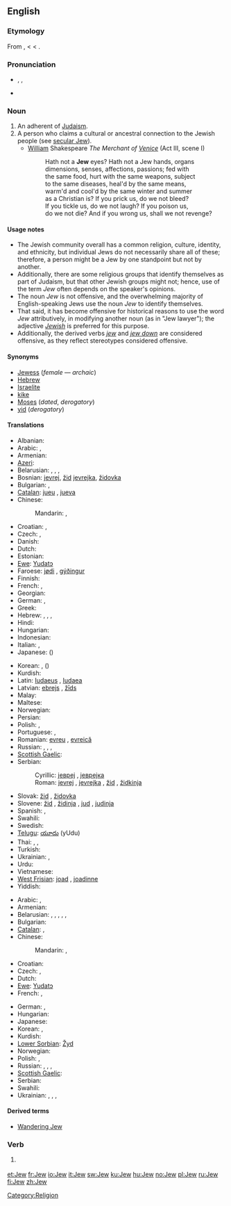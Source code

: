 {{also|jew}}
==English==
{{wikipedia|Jew}}

===Etymology===
From {{etyl|fro}} {{term|juiu|lang=fro}}, {{term|gyu|lang=fro}} < {{etyl|la|en}} {{term|Iudaeus|Iūdaeus|lang=la}} < {{etyl|grc}}  {{term|Ἰουδαῖος|sc=polytonic|tr=Ioudaios}}.

===Pronunciation===
* {{enPR|jo͞o}}, {{IPA|/dʒuː/}}, {{SAMPA|/dZu:/}}
* {{rhymes|uː}}

===Noun===
{{en-noun}}

# An adherent of [[Judaism]].
# A person who claims a cultural or ancestral connection to the Jewish people (see [[secular Jew]]).
#* [[William]] Shakespeare ''The Merchant of [[Venice]]'' (Act III, scene I)
#*: Hath not a '''Jew''' eyes? Hath not a Jew hands, organs
#*: dimensions, senses, affections, passions; fed with
#*: the same food, hurt with the same weapons, subject
#*: to the same diseases, heal'd by the same means,
#*: warm'd and cool'd by the same winter and summer
#*: as a Christian is? If you prick us, do we not bleed?
#*: If you tickle us, do we not laugh? If you poison us,
#*: do we not die? And if you wrong us, shall we not revenge?

====Usage notes====
* The Jewish community overall has a common religion, culture, identity, and ethnicity, but individual Jews do not necessarily share all of these; therefore, a person might be a Jew by one standpoint but not by another.
* Additionally, there are some religious groups that identify themselves as part of Judaism, but that other Jewish groups might not; hence, use of the term ''Jew'' often depends on the speaker's opinions.
* The noun ''Jew'' is not offensive, and the overwhelming majority of English-speaking Jews use the noun ''Jew'' to identify themselves.
* That said, it has become offensive for historical reasons to use the word ''Jew'' attributively, in modifying another noun (as in "Jew lawyer"); the adjective ''[[Jewish]]'' is preferred for this purpose.
* Additionally, the derived verbs ''[[jew]]'' and ''[[jew down]]'' are considered offensive, as they reflect stereotypes considered offensive.

====Synonyms====
* [[Jewess]] (''female'' — ''archaic'')
* [[Hebrew]] {{dated}}
* [[Israelite]] {{dated}}
* [[kike]] {{derogatory}}
* [[Moses]] (''dated'', ''derogatory'')
* [[yid]] (''derogatory'')

====Translations====
{{trans-top|person of the Jewish faith}}
* Albanian: {{t|sq|çifut|m|xs=Albanian}}
* Arabic: {{t|ar|يهودي|m|tr=yahuudiy|sc=Arab}}, {{t|ar|يهودية|f|tr=yahudíyya|sc=Arab}}
* Armenian: {{t-|hy|հրեա|tr=hrea}}
* [[Azeri]]: {{t|az|yəhudi|xs=Azeri}}
* Belarusian: {{t|be|яўрэй|m|tr=jawréj|xs=Belarusian}},  {{t|be|яўрэйка|f|tr=jawréjka|xs=Belarusian}}, {{qualifier|now obsolete}} {{t|be|габрэй|m|tr=habréj|xs=Belarusian}},  {{t|be|габрэйка|f|tr=habréjka|xs=Belarusian}}
* Bosnian: [[jevrej#Bosnian|jevrej]], [[žid#Bosnian|žid]] {{m}} [[jevrejka#Bosnian|jevrejka]], [[židovka#Bosnian|židovka]] {{f}}
* Bulgarian: {{t+|bg|евреин|m|tr=evrein}}, {{t-|bg|еврейка|f|tr=evreyka}}
* [[Catalan]]: [[jueu]] {{m}}, [[jueva]] {{f}}
* Chinese:
*: Mandarin: {{t|zh|猶太人|sc=Hani}}, {{t|zh|犹太人|tr=Yóutàirén|sc=Hani}}
* Croatian: {{t-|hr|Židov|m}},  {{t-|hr|Židovka|f}}
* Czech: {{t-|cs|Žid|m}}, {{t-|cs|Židovka|f}}
* Danish: {{t-|da|jøde|c}}
* Dutch: {{t+|nl|jood|m|f}}
* Estonian: {{t-|et|juut}}
* [[Ewe]]: [[Yudatɔ]]
* Faroese: [[jødi]] {{m}}, [[gýðingur]] {{m}}
* Finnish: {{t+|fi|juutalainen}}
* French: {{t+|fr|Juif|m}}, {{t+|fr|Juive|f}}
* Georgian: {{t-|ka|ებრაელი|tr=ebrauli|sc=Geor|xs=Georgian}}
* German: {{t+|de|Jude|m}}, {{t+|de|Jüdin|f}}
* Greek: {{t+|el|Εβραίος|m|tr=evréos}}
* Hebrew: {{t|he|יהודי|m|tr=Yehudi|sc=Hebr}}, {{t|he|יהודיה|f|tr=Yehudiah|sc=Hebr}}, {{t|he|יהודים|m|p|tr=Yehudim|sc=Hebr}}, {{t|he|יהודיות|f|p|tr=Yehudiot|sc=Hebr}}
* Hindi: {{t-|hi|यहूदी|tr=yahūdī|xs=Hindi}}
* Hungarian: {{t+|hu|zsidó}}
* Indonesian: {{t-|id|Yahudi|xs=Indonesian}}
* Italian: {{t+|it|ebreo|m}}, {{t+|it|ebrea|f}}
* Japanese: {{t|ja|ユダヤ人|tr=Yudaya-jin|sc=Jpan}} ({{t|ja|猶太人|sc=Jpan}})
{{trans-mid}}
* Korean: {{t|ko|유대인|tr=Yudaein|sc=Kore}}, {{t|ko|유태인|tr=Yutaein|sc=Kore}} ({{t|ko|猶太人|sc=Kore}})
* Kurdish: {{ku-Arab|[[جوله‌که‌]]}}
* Latin: [[Iudaeus]] {{m}}, [[Iudaea]] {{f}}
* Latvian: [[ebrejs]] {{m}}, [[žīds]] {{m}}
* Malay: {{t+|ms|Yahudi|xs=Malay}}
* Maltese: {{t-|mt|ludi|xs=Maltese}}
* Norwegian: {{t+|no|jøde|m}}
* Persian: {{t|fa|یهودی|tr=yahudi|sc=fa-Arab}}
* Polish: {{t+|pl|żyd|m}}, {{t|pl|żydówka|f}}
* Portuguese: {{t+|pt|judeu|m}}, {{t+|pt|judia|f}}
* Romanian: [[evreu]] {{m}}, [[evreică]] {{f}}
* Russian: {{t|ru|иудей|m|tr=iudéj}}, {{t|ru|иудейка|f|tr=iudéjka}}, {{t+|ru|еврей|m|tr=jevréj}}, {{t+|ru|еврейка|f|tr=jevréjka}}
* [[Scottish Gaelic]]: {{t-|gd|Iùdhach|m|xs=Scottish Gaelic}}
* Serbian:
*: Cyrillic: [[јевреј#Serbian|јевреј]] {{m}}, [[јеврејка#Serbian|јеврејка]] {{f}}
*: Roman: [[jevrej#Serbian|jevrej]] {{m}}, [[jevrejka#Serbian|jevrejka]] {{f}}, [[žid]] {{m}}, [[židkinja]] {{f}}
* Slovak: [[žid]] {{m}}, [[židovka]] {{f}}
* Slovene: [[žid]] {{m}}, [[židinja]] {{f}}, [[jud]] {{m}}, [[judinja]] {{f}}
* Spanish: {{t+|es|judío|m}}, {{t-|es|judía|f}}
* Swahili: {{t|sw|wayahudi|xs=Swahili}}
* Swedish: {{t+|sv|jude|c}}
* [[Telugu]]: [[యూదు]] (yUdu)
* Thai: {{t|th|ยิว|tr=yiw|sc=Thai}}, {{t|th|คนยิว|tr=kon yiw|sc=Thai}}, {{t|th|ชาวยิว|tr=chaao yiw|sc=Thai}}
* Turkish: {{t+|tr|Yahudi}}
* Ukrainian: {{t|uk|іудей|m|tr=iudéj|xs=Ukrainian}}, {{t|uk|іудейка|f|tr=iudéjka|xs=Ukrainian}}
* Urdu: {{t|ur|یہودی|tr=yahūdī|sc=ur-Arab}}
* Vietnamese: {{t|vi|Do thái|alt=người Do thái}}
* [[West Frisian]]: [[joad]] {{m}}, [[joadinne]] {{f}}
* Yiddish: {{t|yi|ייִד|m|tr=Yid|sc=yi-Hebr}}
{{trans-bottom}}

{{trans-top|a person with a Jewish cultural or ancestral connection}}
* Arabic: {{t|ar|يهودي|m|tr=yahuudiy|sc=Arab}}, {{t|ar|يهودية|f|tr=yahudíyya|sc=Arab}}
* Armenian: {{t-|hy|հրեա|tr=hrea}}
* Belarusian: {{t|be|яўрэй|m|tr=jawréj|xs=Belarusian}},  {{t|be|яўрэйка|f|tr=jawréjka|xs=Belarusian}},  {{t|be|габрэй|m|tr=habréj|xs=Belarusian}},  {{t|be|габрэйка|f|tr=habréjka|xs=Belarusian}},  {{qualifier|now abusive}} {{t|be|жыд|m|tr=žyd|xs=Belarusian}},  {{t|be|жыдоўка|f|tr=žydówka|xs=Belarusian}}
* Bulgarian: {{t|bg|евреин|m|tr=evrein}}
* [[Catalan]]: {{t|ca|jueu|m}},  {{t|ca|jueva|f}}
* Chinese:
*: Mandarin: {{t|zh|猶太人|sc=Hani}}, {{t|zh|犹太人|tr=Yóutàirén|sc=Hani}}
* Croatian: {{t|hr|Jevrejin|m}}
* Czech: {{t-|cs|Žid|m}}, {{t-|cs|Židovka|f}}
* Dutch: {{t+|nl|Joods|m|f}}
* [[Ewe]]: [[Yudatɔ]]
* French: {{t+|fr|Juif|m}},  {{t|fr|Juive}}
{{trans-mid}}
* German: {{t+|de|Jude|m}},  {{t+|de|Jüdin|f}}
* Hungarian: {{t+|hu|zsidó}}
* Japanese: {{t|ja|ユダヤ人|tr=Yudaya-jin|sc=Jpan}}
* Korean: {{t|ko|유대인|tr=Yudaein|sc=Kore}}, {{t|ko|유태인|tr=Yutaein|sc=Kore}}
* Kurdish: {{ku-Arab|[[جوله‌که‌]]}}
* [[Lower Sorbian]]: [[Žyd]] {{m}}
* Norwegian: {{t+|no|jøde|m}}
* Polish: {{t+|pl|Żyd|m}}, {{t|pl|Żydówka|f}}
* Russian: {{t+|ru|еврей|m|tr=jevréj}}, {{t+|ru|еврейка|f|tr=jevréjka}},  {{qualifier|now abusive}} {{t+|ru|жид|m|tr=žid}},  {{t|ru|жидовка|f|tr=židóvka}}
* [[Scottish Gaelic]]: {{t-|gd|Iùdhach|m|xs=Scottish Gaelic}}
* Serbian: {{t|sr|Јеврејин|m|tr=Jevrejin|sc=Cyrl}}
* Swahili: {{t|sw|wayahudi|xs=Swahili}}
* Ukrainian: {{t+|uk|єврей|m|tr=jevréj|xs=Ukrainian}}, {{t|uk|єврейка|f|tr=jevréjka|xs=Ukrainian}}, {{t-|uk|жид|m|tr=žyd|xs=Ukrainian}}, {{t|uk|жидовка|f|tr=žydóvka|xs=Ukrainian}}
{{trans-bottom}}

====Derived terms====
* [[Wandering Jew]]

===Verb===
{{en-verb}}

# {{offensive}} {{alternative spelling of|[[jew]]}}

[[Category:Religion]]

[[et:Jew]]
[[fr:Jew]]
[[io:Jew]]
[[it:Jew]]
[[sw:Jew]]
[[ku:Jew]]
[[hu:Jew]]
[[no:Jew]]
[[pl:Jew]]
[[ru:Jew]]
[[fi:Jew]]
[[zh:Jew]]